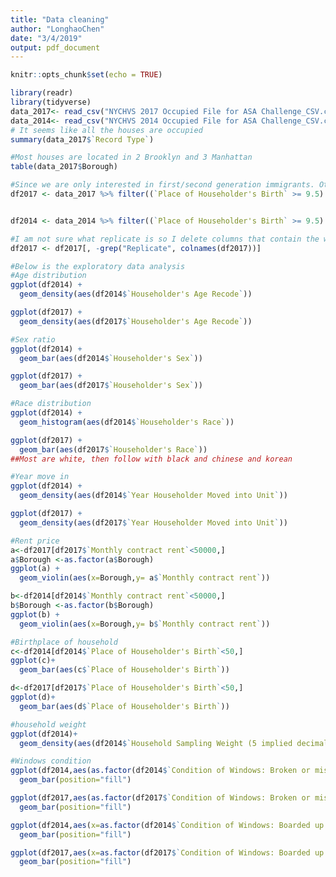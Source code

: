 ```yaml
---
title: "Data cleaning"
author: "LonghaoChen"
date: "3/4/2019"
output: pdf_document
---
```


```r
knitr::opts_chunk$set(echo = TRUE)
```


```r
library(readr)
library(tidyverse)
data_2017<- read_csv("NYCHVS 2017 Occupied File for ASA Challenge_CSV.csv", skip = 1)
data_2014<- read_csv("NYCHVS 2014 Occupied File for ASA Challenge_CSV.csv", skip = 1)
# It seems like all the houses are occupied
summary(data_2017$`Record Type`) 

#Most houses are located in 2 Brooklyn and 3 Manhattan
table(data_2017$Borough)

#Since we are only interested in first/second generation immigrants. Other obervations are ruled out from the data. Here if the code is greater than 9, that means the person is born outside of united states.
df2017 <- data_2017 %>% filter((`Place of Householder's Birth` >= 9.5) | (`Place of Householder's Father's Birth` >= 9.5)|`Place of Householder's Mother's Birth` >= 9.5)


df2014 <- data_2014 %>% filter((`Place of Householder's Birth` >= 9.5) | (`Place of Householder's Father's Birth` >= 9.5)|`Place of Householder's Mother's Birth` >= 9.5)

#I am not sure what replicate is so I delete columns that contain the word replicate
df2017 <- df2017[, -grep("Replicate", colnames(df2017))]
```

```r
#Below is the exploratory data analysis
#Age distribution
ggplot(df2014) +
  geom_density(aes(df2014$`Householder's Age Recode`))

ggplot(df2017) +
  geom_density(aes(df2017$`Householder's Age Recode`))

#Sex ratio
ggplot(df2014) +
  geom_bar(aes(df2014$`Householder's Sex`))

ggplot(df2017) +
  geom_bar(aes(df2017$`Householder's Sex`))

#Race distribution
ggplot(df2014) +
  geom_histogram(aes(df2014$`Householder's Race`))

ggplot(df2017) +
  geom_bar(aes(df2017$`Householder's Race`))
##Most are white, then follow with black and chinese and korean

#Year move in
ggplot(df2014) +
  geom_density(aes(df2014$`Year Householder Moved into Unit`))

ggplot(df2017) +
  geom_density(aes(df2017$`Year Householder Moved into Unit`))

#Rent price
a<-df2017[df2017$`Monthly contract rent`<50000,]
a$Borough <-as.factor(a$Borough)
ggplot(a) +
  geom_violin(aes(x=Borough,y= a$`Monthly contract rent`))

b<-df2014[df2014$`Monthly contract rent`<50000,]
b$Borough <-as.factor(b$Borough)
ggplot(b) +
  geom_violin(aes(x=Borough,y= b$`Monthly contract rent`))

#Birthplace of household
c<-df2014[df2014$`Place of Householder's Birth`<50,]
ggplot(c)+
  geom_bar(aes(c$`Place of Householder's Birth`))

d<-df2017[df2017$`Place of Householder's Birth`<50,]
ggplot(d)+
  geom_bar(aes(d$`Place of Householder's Birth`))

#household weight
ggplot(df2014)+
  geom_density(aes(df2014$`Household Sampling Weight (5 implied decimal places)`))

#Windows condition
ggplot(df2014,aes(as.factor(df2014$`Condition of Windows: Broken or missing windows`),fill=as.factor(df2014$Borough)))+
  geom_bar(position="fill")

ggplot(df2017,aes(as.factor(df2017$`Condition of Windows: Broken or missing windows`),fill=as.factor(df2017$Borough)))+
  geom_bar(position="fill")

ggplot(df2014,aes(x=as.factor(df2014$`Condition of Windows: Boarded up windows`),fill=as.factor(df2014$Borough)))+
  geom_bar(position="fill")

ggplot(df2017,aes(x=as.factor(df2017$`Condition of Windows: Boarded up windows`),fill=as.factor(df2017$Borough)))+
  geom_bar(position="fill")
```


